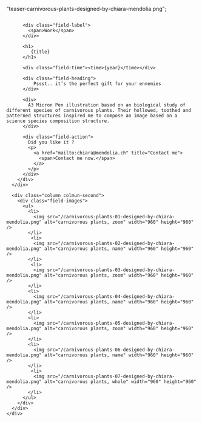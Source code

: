   "teaser-carnivorous-plants-designed-by-chiara-mendolia.png";


<Layout class="work" title={title}>
  <main class="region-content work">
    <div class="region">
      <div class="column column-first">
        <div class="field-body">

          <div class="field-label">
            <span>Work</span>
          </div>

          <h1>
             {title}
          </h1>

          <div class="field-time"><time>{year}</time></div>

          <div class="field-heading">
              Pssst.. it’s the perfect gift for your ennemies
          </div>

          <div>
            A3 Micron Pen illustration based on an biological study of different species of carnivorous plants. Their hollowed, toothed and patterned structures inspired me to compose an image based on a science species composition structure.
          </div>

          <div class="field-action">
            Did you like it ?
            <p>
              <a href="mailto:chiara@mendolia.ch" title="Contact me">
                <span>Contact me now.</span>
              </a>
            </p>
          </div>
        </div>
      </div>

      <div class="column colmun-second">
        <div class="field-images">
          <ul>
            <li>
              <img src="/carnivorous-plants-01-designed-by-chiara-mendolia.png" alt="carnivorous plants, zoom" width="960" height="960" />
            </li>
             <li>
              <img src="/carnivorous-plants-02-designed-by-chiara-mendolia.png" alt="carnivorous plants, name" width="960" height="960" />
            </li>
             <li>
              <img src="/carnivorous-plants-03-designed-by-chiara-mendolia.png" alt="carnivorous plants, zoom" width="960" height="960" />
            </li>
            <li>
              <img src="/carnivorous-plants-04-designed-by-chiara-mendolia.png" alt="carnivorous plants, name" width="960" height="960" />
            </li>
            <li>
              <img src="/carnivorous-plants-05-designed-by-chiara-mendolia.png" alt="carnivorous plants, zoom" width="960" height="960" />
            </li>
            <li>
              <img src="/carnivorous-plants-06-designed-by-chiara-mendolia.png" alt="carnivorous plants, name" width="960" height="960" />
            </li>
             <li>
              <img src="/carnivorous-plants-07-designed-by-chiara-mendolia.png" alt="carnivorous plants, whole" width="960" height="960" />
            </li>
          </ul>
        </div>
      </div>
    </div>

  </main>
</Layout>
